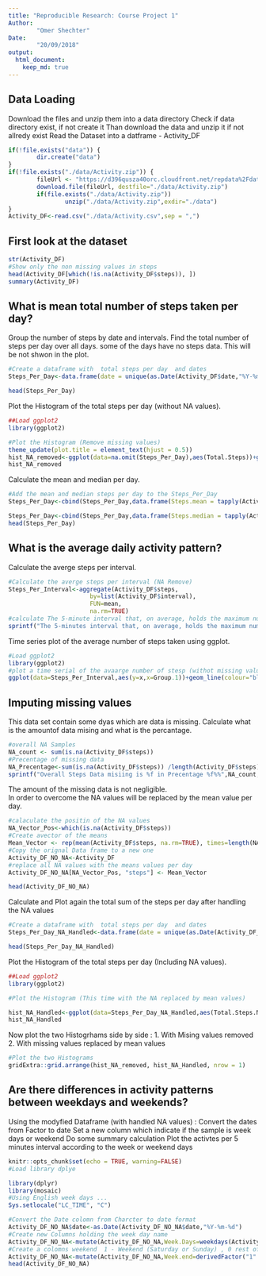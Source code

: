 ```yaml
---
title: "Reproducible Research: Course Project 1"
Author:
        "Omer Shechter"
Date:
        "20/09/2018"
output: 
  html_document:
    keep_md: true
---
```

## Data Loading
Download the files and unzip them into a data directory 
Check if data directory exist, if not create it
Than download the data and unzip it if not allredy exist
Read the Dataset into a datframe - Activity_DF
```r
if(!file.exists("data")) {  
        dir.create("data")  
}  
if(!file.exists("./data/Activity.zip")) {  
        fileUrl <- "https://d396qusza40orc.cloudfront.net/repdata%2Fdata%2Factivity.zip"  
        download.file(fileUrl, destfile="./data/Activity.zip")  
        if(file.exists("./data/Activity.zip"))   
                unzip("./data/Activity.zip",exdir="./data")  
}
Activity_DF<-read.csv("./data/Activity.csv",sep = ",")
```


## First look at the dataset

```r
str(Activity_DF)
#Show only the non missing values in steps 
head(Activity_DF[which(!is.na(Activity_DF$steps)), ])
summary(Activity_DF)
```


## What is mean total number of steps taken per day?


Group the number of steps by date and intervals. 
Find the total number of steps per day over all days. 
some of the days have no steps data. 
This will be not shwon in the plot.

```r
#Create a dataframe with  total steps per day  and dates
Steps_Per_Day<-data.frame(date = unique(as.Date(Activity_DF$date,"%Y-%m-%d")), Total.Steps = tapply(Activity_DF$steps,as.Date(Activity_DF$date,"%Y-%m-%d"),sum))

head(Steps_Per_Day)
```

Plot the Histogram of the total steps per day (without NA values).
```r
##Load ggplot2
library(ggplot2)

#Plot the Histogram (Remove missing values)
theme_update(plot.title = element_text(hjust = 0.5))
hist_NA_removed<-ggplot(data=na.omit(Steps_Per_Day),aes(Total.Steps))+geom_histogram(bins=10,colour='black', fill='red',binwidth = 900)+ggtitle("Histogram \n Total Steps per day (NA Removed)")+labs(x = "Steps",y = "Count")
hist_NA_removed

```



Calculate the mean and median per day.
```r
#Add the mean and median steps per day to the Steps_Per_Day
Steps_Per_Day<-cbind(Steps_Per_Day,data.frame(Steps.mean = tapply(Activity_DF$steps,as.Date(Activity_DF$date,"%Y-%m-%d"),mean)))

Steps_Per_Day<-cbind(Steps_Per_Day,data.frame(Steps.median = tapply(Activity_DF$steps,as.Date(Activity_DF$date,"%Y-%m-%d"),median)))
head(Steps_Per_Day)

```

## What is the average daily activity pattern?

Calculate the averge steps per interval.
```r
#Calculate the averge steps per interval (NA Remove)
Steps_Per_Interval<-aggregate(Activity_DF$steps, 
                       by=list(Activity_DF$interval), 
                       FUN=mean, 
                       na.rm=TRUE)
#calculate The 5-minute interval that, on average, holds the maximum number of steps
sprintf("The 5-minutes interval that, on average, holds the maximum number of steps is: %i",Steps_Per_Interval[which.max(Steps_Per_Interval$x), ]$Group.1)


```

Time series plot of the average number of steps taken using ggplot. 
```r
#Load ggplot2
library(ggplot2)
#plot a time serial of the avaarge number of stesp (withot missing values)
ggplot(data=Steps_Per_Interval,aes(y=x,x=Group.1))+geom_line(colour="blue",size=1)+labs(y="Avarage number of steps",x = "Interval in minutes", title = "Time series of the average number of steps taken (NA Removed)")

```



## Imputing missing values
This data set contain some dyas which are data is missing.
Calculate what is the amountof data mising and what is the percantage.
```r
#overall NA Samples
NA_count <- sum(is.na(Activity_DF$steps))
#Precentage of missing data 
NA_Precentage<-sum(is.na(Activity_DF$steps)) /length(Activity_DF$steps) * 100
sprintf("Overall Steps Data misiing is %f in Precentage %f%%",NA_count,NA_Precentage)
```

The amount of the missing data is not negligible.  
In order to overcome the NA values will be replaced by the mean value per day.
```r
#calaculate the positin of the NA values 
NA_Vector_Pos<-which(is.na(Activity_DF$steps))
#Create avector of the means
Mean_Vector <- rep(mean(Activity_DF$steps, na.rm=TRUE), times=length(NA_Vector_Pos))
#Copy the orignal Data frame to a new one
Activity_DF_NO_NA<-Activity_DF
#replace all NA values with the means values per day 
Activity_DF_NO_NA[NA_Vector_Pos, "steps"] <- Mean_Vector

head(Activity_DF_NO_NA)


```



Calculate and Plot again the total sum of the steps per day after handling the NA values 

```r
#Create a dataframe with  total steps per day  and dates
Steps_Per_Day_NA_Handled<-data.frame(date = unique(as.Date(Activity_DF_NO_NA$date,"%Y-%m-%d")), Total.Steps.NA.Handled = tapply(Activity_DF_NO_NA$steps,as.Date(Activity_DF$date,"%Y-%m-%d"),sum))

head(Steps_Per_Day_NA_Handled)
```

Plot the Histogram of the total steps per day (Including NA values).
```r
##Load ggplot2
library(ggplot2)

#Plot the Histogram (This time with the NA replaced by mean values)

hist_NA_Handled<-ggplot(data=Steps_Per_Day_NA_Handled,aes(Total.Steps.NA.Handled))+geom_histogram(bins=10,colour='black', fill='red',binwidth = 900)+ggtitle("Histogram \nTotal Steps per day (NA Handled)")+labs(x = "Steps",y = "Count")
hist_NA_Handled
```


Now plot the two Histogrhams side by side : 
1. With Mising values removed 
2. With missing values replaced by mean values 
```r
#Plot the two Histograms
gridExtra::grid.arrange(hist_NA_removed, hist_NA_Handled, nrow = 1)
```


## Are there differences in activity patterns between weekdays and weekends?
Using the modyfied Dataframe (with handled NA values) : 
Convert the dates from Factor to date
Set a new column which indicate if the sample is week days or weekend
Do some summary calculation 
Plot the activtes per 5 minutes interval according to the week or weekend days 



```r
knitr::opts_chunk$set(echo = TRUE, warning=FALSE)
#Load library dplye

library(dplyr)
library(mosaic)
#Using English week days ...
Sys.setlocale("LC_TIME", "C")
```


```r
#Convert the Date colomn from Charcter to date format
Activity_DF_NO_NA$date<-as.Date(Activity_DF_NO_NA$date,"%Y-%m-%d")
#Create new Columns holding the week day name
Activity_DF_NO_NA<-mutate(Activity_DF_NO_NA,Week.Days=weekdays(Activity_DF_NO_NA$date))
#Create a colomns weekend  1 - Weekend (Saturday or Sunday) , 0 rest of the week days 
Activity_DF_NO_NA<-mutate(Activity_DF_NO_NA,Week.end=derivedFactor("1" = (Activity_DF_NO_NA$Week.Days == "Sunday") | Activity_DF_NO_NA$Week.Days == "Saturday",.default = 0))
head(Activity_DF_NO_NA)


```


